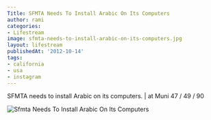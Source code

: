 ```yaml
---
Title: SFMTA Needs To Install Arabic On Its Computers
author: rami
categories:
- Lifestream
image: sfmta-needs-to-install-arabic-on-its-computers.jpg
layout: lifestream
publishedAt: '2012-10-14'
tags:
- california
- usa
- instagram
---
```


SFMTA needs to install Arabic on its computers. | at Muni 47 / 49 / 90

![Sfmta Needs To Install Arabic On Its Computers](/assets/images/content/lifestream/sfmta-needs-to-install-arabic-on-its-computers.jpg )
